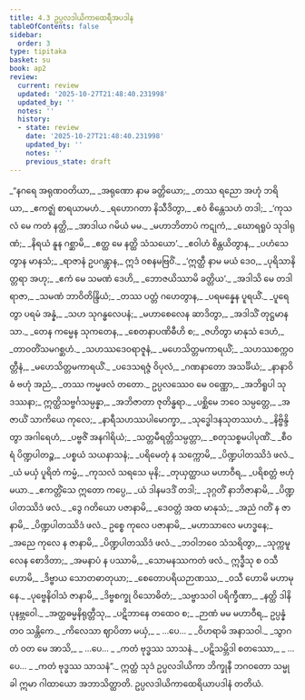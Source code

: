 ```yaml
---
title: 4.3 ဥပ္ပလဒါယိကာထေရီအပဒါန
tableOfContents: false
sidebar:
  order: 3
type: tipitaka
basket: su
book: ap2
review:
  current: review
  updated: '2025-10-27T21:48:40.231998'
  updated_by: ''
  notes: ''
  history:
  - state: review
    date: '2025-10-27T21:48:40.231998'
    updated_by: ''
    notes: ''
    previous_state: draft
---
```



<ReviewStatus review={frontmatter.review} showDetails={true} />

<HypothesisAnnotation frontmatter={frontmatter} />

<DynamicBreadcrumb />

<Division number="57" book="ap2" e="ch" v="20" p="37">

<Paragraph number="1265" type="verses" book="ap2">
_“နဂရေ အရုဏဝတိယာ,_  
_အရုဏော နာမ ခတ္တိယော;_  
_တဿ ရညော အဟုံ ဘရိယာ,_  
_ဧကဇ္ဈံ စာရယာမဟံ._  

</Paragraph>

</Division>
<Division number="58" book="ap2" e="ch" v="20" p="37">

<Paragraph number="1266" type="verses" book="ap2">
_ရဟောဂတာ နိသီဒိတွာ,_  
_ဧဝံ စိန္တေသဟံ တဒါ;_  
_‘ကုသလံ မေ ကတံ နတ္ထိ,_  
_အာဒါယ ဂမိယံ မမ._  

</Paragraph>

</Division>
<Division number="59" book="ap2" e="ch" v="20" p="37">

<Paragraph number="1267" type="verses" book="ap2">
_မဟာဘိတာပံ ကဋုကံ,_  
_ဃောရရူပံ သုဒါရုဏံ;_  
_နိရယံ နူန ဂစ္ဆာမိ,_  
_ဧတ္ထ မေ နတ္ထိ သံသယော’._  

</Paragraph>

</Division>
<Division number="60" book="ap2" e="ch" v="20" p="37">

<Paragraph number="1268" type="verses" book="ap2">
_ဧဝါဟံ စိန္တယိတွာန,_  
_ပဟံသေတွာန မာနသံ;_  
_ရာဇာနံ ဥပဂန္တွာန,_  
ဣဒံ ဝစနမဗြဝိံ._  

</Paragraph>

</Division>
<Division number="61" book="ap2" e="ch" v="20" p="37">

<Paragraph number="1269" type="verses" book="ap2">
_‘ဣတ္ထီ နာမ မယံ ဒေဝ,_  
_ပုရိသာနိတ္တရာ အဟု;_  
_ဧကံ မေ သမဏံ ဒေဟိ,_  
_ဘောဇယိဿာမိ ခတ္တိယ’._  

</Paragraph>

</Division>
<Division number="62" book="ap2" e="ch" v="20" p="37">

<Paragraph number="1270" type="verses" book="ap2">
_အဒါသိ မေ တဒါ ရာဇာ,_  
_သမဏံ ဘာဝိတိန္ဒြိယံ;_  
_တဿ ပတ္တံ ဂဟေတွာန,_  
_ပရမန္နေန ပူရယိံ._  

</Paragraph>

</Division>
<Division number="63" book="ap2" e="ch" v="20" p="37">

<Paragraph number="1271" type="verses" book="ap2">
_ပူရေတွာ ပရမံ အန္နံ,_  
_သဟ သုဂန္ဓလေပနံ;_  
_မဟာစေလေန ဆာဒိတွာ,_  
_အဒါသိံ တုဋ္ဌမာနသာ._  

</Paragraph>

</Division>
<Division number="64" book="ap2" e="ch" v="20" p="37">

<Paragraph number="1272" type="verses" book="ap2">
_တေန ကမ္မေန သုကတေန,_  
_စေတနာပဏိဓီဟိ စ;_  
_ဇဟိတွာ မာနုသံ ဒေဟံ,_  
_တာဝတိံသမဂစ္ဆဟံ._  

</Paragraph>

</Division>
<Division number="65" book="ap2" e="ch" v="20" p="37">

<Paragraph number="1273" type="verses" book="ap2">
_သဟဿဒေဝရာဇူနံ,_  
_မဟေသိတ္တမကာရယိံ;_  
_သဟဿစက္ကဝတ္တီနံ,_  
_မဟေသိတ္တမကာရယိံ._  

</Paragraph>

</Division>
<Division number="66" book="ap2" e="ch" v="20" p="37">

<Paragraph number="1274" type="verses" book="ap2">
_ပဒေသရဇ္ဇံ ဝိပုလံ,_  
_ဂဏနာတော အသင်္ခိယံ;_  
_နာနာဝိဓံ ဗဟုံ အညံ,_  
_တဿ ကမ္မဖလံ တတော._  

</Paragraph>

</Division>
<Division number="67" book="ap2" e="ch" v="20" p="38">

<Paragraph number="1275" book="ap2">
ဥပ္ပလဿေဝ မေ ဝဏ္ဏော,_  
_အဘိရူပါ သုဒဿနာ;_  
ဣတ္ထိသဗ္ဗင်္ဂသမ္ပန္နာ,_  
_အဘိဇာတာ ဇုတိန္ဓရာ._  

</Paragraph>

</Division>
<Division number="68" book="ap2" e="ch" v="20" p="45">

<Paragraph number="1276" type="verses" book="ap2">
_ပစ္ဆိမေ ဘဝေ သမ္ပတ္တေ,_  
_အဇာယိံ သာကိယေ ကုလေ;_  
_နာရီသဟဿပါမောက္ခာ,_  
_သုဒ္ဓေါဒနသုတဿဟံ._  

</Paragraph>

</Division>
<Division number="69" book="ap2" e="ch" v="20" p="45">

<Paragraph number="1277" type="verses" book="ap2">
_နိဗ္ဗိန္ဒိတွာ အဂါရေဟံ,_  
_ပဗ္ဗဇိံ အနဂါရိယံ;_  
_သတ္တမီရတ္တိသမ္ပတ္တာ,_  
_စတုသစ္စမပါပုဏိံ._  

</Paragraph>

</Division>
<Division number="70" book="ap2" e="ch" v="20" p="45">

<Paragraph number="1278" type="verses" book="ap2">
_စီဝရံ ပိဏ္ဍပါတဉ္စ,_  
_ပစ္စယံ သယနာသနံ;_  
_ပရိမေတုံ န သက္ကောမိ,_  
_ပိဏ္ဍပါတဿိဒံ ဖလံ._  

</Paragraph>

</Division>
<Division number="71" book="ap2" e="ch" v="20" p="45">

<Paragraph number="1279" type="verses" book="ap2">
_ယံ မယှံ ပူရိတံ ကမ္မံ,_  
_ကုသလံ သရသေ မုနိ;_  
_တုယှတ္ထာယ မဟာဝီရ,_  
_ပရိစတ္တံ ဗဟုံ မယာ._  

</Paragraph>

</Division>
<Division number="72" book="ap2" e="ch" v="20" p="45">

<Paragraph number="1280" type="verses" book="ap2">
_ဧကတ္တိံသေ ဣတော ကပ္ပေ,_  
_ယံ ဒါနမဒဒိံ တဒါ;_  
_ဒုဂ္ဂတိံ နာဘိဇာနာမိ,_  
_ပိဏ္ဍပါတဿိဒံ ဖလံ._  

</Paragraph>

</Division>
<Division number="73" book="ap2" e="ch" v="20" p="52">

<Paragraph number="1281" type="verses" book="ap2">
_ဒွေ ဂတိယော ပဇာနာမိ,_  
_ဒေဝတ္တံ အထ မာနုသံ;_  
_အညံ ဂတိံ န ဇာနာမိ,_  
_ပိဏ္ဍပါတဿိဒံ ဖလံ._  

</Paragraph>

</Division>
<Division number="74" book="ap2" e="ch" v="20" p="52">

<Paragraph number="1282" type="verses" book="ap2">
ဥစ္စေ ကုလေ ပဇာနာမိ,_  
_မဟာသာလေ မဟဒ္ဓနေ;_  
_အညေ ကုလေ န ဇာနာမိ,_  
_ပိဏ္ဍပါတဿိဒံ ဖလံ._  

</Paragraph>

</Division>
<Division number="75" book="ap2" e="ch" v="20" p="52">

<Paragraph number="1283" type="verses" book="ap2">
_ဘဝါဘဝေ သံသရိတွာ,_  
_သုက္ကမူလေန စောဒိတာ;_  
_အမနာပံ န ပဿာမိ,_  
_သောမနဿကတံ ဖလံ._  

</Paragraph>

</Division>
<Division number="76" book="ap2" e="ch" v="20" p="52">

<Paragraph number="1284" type="verses" book="ap2">
ဣဒ္ဓီသု စ ဝသီ ဟောမိ,_  
_ဒိဗ္ဗာယ သောတဓာတုယာ;_  
_စေတောပရိယဉာဏဿ,_  
_ဝသီ ဟောမိ မဟာမုနေ._  

</Paragraph>

</Division>
<Division number="77" book="ap2" e="ch" v="20" p="52">

<Paragraph number="1285" type="verses" book="ap2">
_ပုဗ္ဗေနိဝါသံ ဇာနာမိ,_  
_ဒိဗ္ဗစက္ခု ဝိသောဓိတံ;_  
_သဗ္ဗာသဝါ ပရိက္ခီဏာ,_  
_နတ္ထိ ဒါနိ ပုနဗ္ဘဝေါ._  

</Paragraph>

</Division>
<Division number="78" book="ap2" e="ch" v="20" p="52">

<Paragraph number="1286" type="verses" book="ap2">
_အတ္ထဓမ္မနိရုတ္တီသု,_  
_ပဋိဘာနေ တထေဝ စ;_  
_ဉာဏံ မမ မဟာဝီရ,_  
ဥပ္ပန္နံ တဝ သန္တိကေ._  

</Paragraph>

</Division>
<Division number="79" book="ap2" e="ch" v="20" p="52">

<Paragraph number="1287" type="verses" book="ap2">
_ကိလေသာ ဈာပိတာ မယှံ,_  
_ …ပေ… _  
_ဝိဟရာမိ အနာသဝါ._  

</Paragraph>

</Division>
<Division number="80" book="ap2" e="ch" v="20" p="52">

<Paragraph number="1288" type="verses" book="ap2">
_သွာဂတံ ဝတ မေ အာသိ,_  
_ …ပေ… _  
_ကတံ ဗုဒ္ဓဿ သာသနံ._  

</Paragraph>

</Division>
<Division number="81" book="ap2" e="ch" v="20" p="61">

<Paragraph number="1289" type="verses" book="ap2">
_ပဋိသမ္ဘိဒါ စတဿော,_  
_ …ပေ… _  
_ကတံ ဗုဒ္ဓဿ သာသနံ”._  

</Paragraph>

<Paragraph number="1290" book="ap2">
ဣတ္ထံ သုဒံ ဥပ္ပလဒါယိကာ ဘိက္ခုနီ ဘဂဝတော သမ္မုခါ ဣမာ ဂါထာယော အဘာသိတ္ထာတိ.

</Paragraph>
</Division>

<Paragraph number="1291" type="center" book="ap2">
ဥပ္ပလဒါယိကာထေရိယာပဒါနံ တတိယံ.
</Paragraph>